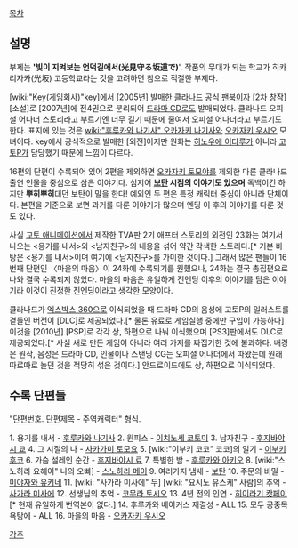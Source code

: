 [[목차]]
== 설명 ==
부제는 ''''빛이 지켜보는 언덕길에서(光見守る坂道で)''''. 작품의 무대가 되는 학교가 히카리자카(光坂) 고등학교라는 것을 고려하면 참으로 적절한 부제다.

[wiki:"Key(게임회사)"key]에서 [2005년] 발매한 [[클라나드]] 공식 [[팬북]]이자 [2차 창작] [소설]로 [2007년]에 전4권으로 분리되어 [[드라마 CD]]로도 발매되었다. 클라나드 오피셜 어나더 스토리라고 부르기엔 너무 길기 때문에 줄여서 오피셜 어나더라고 부르기도 한다. 표지에 있는 것은 [[wiki:"후루카와 나기사" 오카자키 나기사]]와 [[오카자키 우시오]] 모녀이다. key에서 공식적으로 발매한 [외전]이지만 원화는 [[히노우에 이타루]]가 아니라 [[고토P]]가 담당했기 때문에 느낌이 다르다.

16편의 단편이 수록되어 있어 2편을 제외하면 [[오카자키 토모야]]를 제외한 다른 클라나드 출연 인물을 중심으로 삼은 이야기다. 심지어 '''[[보탄]] 시점의 이야기도 있으며''' 독백이긴 하지만 '''뿌히뿌히'''대던 보탄이 말을 한다! 예외인 두 편은 특정 캐릭터 중심이 아니라 단체이다. 본편을 기준으로 보면 과거를 다룬 이야기가 많으며 엔딩 이 후의 이야기를 다룬 것도 있다.

사실 [[교토 애니메이션]]에서 제작한 TVA판 2기 애프터 스토리의 외전인 23화는 여기서 나오는 <용기를 내서>와 <남자친구>의 내용을 섞어 약간 각색한 스토리다.[* 기본 바탕은 <용기를 내서>이며 여기에 <남자친구>를 가미한 것이다.] 그래서 많은 팬들이 16번째 단편인 〈마을의 마음〉이 24화에 수록되기를 원했으나, 24화는 결국 총집편으로 나와 결국 수록되지 않았다. 마을의 마음은 유일하게 진엔딩 이후의 이야기를 담은 이야기라 이것이 진정한 진엔딩이라고 생각한 모양이다.

클라나드가 [[엑스박스 360]]으로 이식되었을 때 드라마 CD의 음성에 고토P의 일러스트를 곁들인 버전이 [DLC]로 제공되었다.[* 물론 유료로 게임실행 중에만 구입이 가능하다] 이것을 [2010년] [PSP]로 각각 상, 하편으로 나눠 이식했으며 [PS3]판에서도 DLC로 제공되었다.[* 사실 새로 만든 게임이 아니라 여러 가지를 짜집기한 것에 불과하다. 배경은 원작, 음성은 드라마 CD, 인물이나 스탠딩 CG는 오피셜 어나더에서 따왔는데 원래 따로따로 놀던 것을 적당히 섞은 것이다.] 안드로이드에도 상, 하편으로 이식되었다.

== 수록 단편들 ==
"단편번호. 단편제목 - 주역캐릭터" 형식.

1. 용기를 내서 - [[후루카와 나기사]]
2. 원피스 - [[이치노세 코토미]]
3. 남자친구 - [[후지바야시 쿄]]
4. 그 시절의 나 - [[사카가미 토모요]]
5. [wiki:"이부키 코코" 코코]의 일기 - [[이부키 후코]]
6. 가슴 설레인 순간 - [[후지바야시 료]]
7. 특별한 밤 - [[후루카와 아키오]]
8. [wiki:"스노하라 요헤이" 나의 오빠] - [[스노하라 메이]]
9. 여러가지 냄새 - [[보탄]]
10. 주문의 비밀 - [[미야자와 유키네]]
11. [wiki: "사가라 미사에" 두] [wiki: "요시노 유스케" 사람]의 추억 - [[사가라 미사에]]
12. 선생님의 추억 - [[코무라 토시오]]
13. 4년 전의 인연 - [[히이라기 캇페이]][* 현재 유일하게 번역본이 없다.]
14. 후루카와 베이커스 재결성 - ALL
15. 모두 공중목욕탕에 - ALL
16. 마을의 마음 - [[오카자키 우시오]]

[[각주]]
